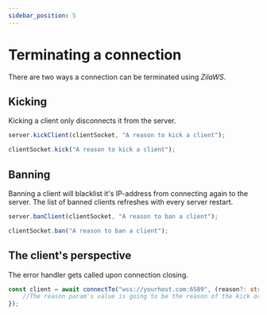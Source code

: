```yaml
---
sidebar_position: 5
---
```



# Terminating a connection
There are two ways a connection can be terminated using *ZilaWS*.

## Kicking

Kicking a client only disconnects it from the server.

```ts
server.kickClient(clientSocket, "A reason to kick a client");
```

<OR />

```ts
clientSocket.kick("A reason to kick a client");
```

## Banning

Banning a client will blacklist it's IP-address from connecting again to the server. The list of banned clients refreshes with every server restart.

```ts
server.banClient(clientSocket, "A reason to ban a client");
```

<OR />

```ts
clientSocket.ban("A reason to ban a client");
```

## The client's perspective
The error handler gets called upon connection closing.

```ts
const client = await connectTo("wss://yourhost.com:6589", (reason?: string) => {
    //The reason param's value is going to be the reason of the kick or the ban.
});
```